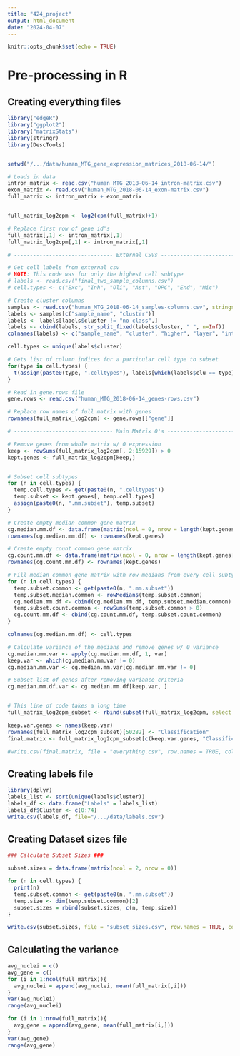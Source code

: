 ```yaml
---
title: "424_project"
output: html_document
date: "2024-04-07"
---
```


```r
knitr::opts_chunk$set(echo = TRUE)
```

# Pre-processing in R
## Creating everything files
```r
library("edgeR")
library("ggplot2")
library("matrixStats")
library(stringr)
library(DescTools)


setwd("/.../data/human_MTG_gene_expression_matrices_2018-06-14/")

# Loads in data
intron_matrix <- read.csv("human_MTG_2018-06-14_intron-matrix.csv")
exon_matrix <- read.csv("human_MTG_2018-06-14_exon-matrix.csv")
full_matrix <- intron_matrix + exon_matrix


full_matrix_log2cpm <- log2(cpm(full_matrix)+1)

# Replace first row of gene id's
full_matrix[,1] <- intron_matrix[,1]
full_matrix_log2cpm[,1] <- intron_matrix[,1] 

# ------------------------------- External CSVs ------------------------------- #

# Get cell labels from external csv
# NOTE: This code was for only the highest cell subtype
# labels <- read.csv("final_two_sample_columns.csv")
# cell.types <- c("Exc", "Inh", "Oli", "Ast", "OPC", "End", "Mic")

# Create cluster columns
samples <- read.csv("human_MTG_2018-06-14_samples-columns.csv", stringsAsFactors = FALSE)
labels <- samples[c("sample_name", "cluster")]
labels <- labels[labels$cluster != "no class",]
labels <- cbind(labels, str_split_fixed(labels$cluster, " ", n=Inf))
colnames(labels) <- c("sample_name", "cluster", "higher", "layer", "intermediate", "granular")

cell.types <- unique(labels$cluster)

# Gets list of column indices for a particular cell type to subset
for(type in cell.types) {
  t(assign(paste0(type, ".celltypes"), labels[which(labels$clu == type),1]))
}

# Read in gene.rows file
gene.rows <- read.csv("human_MTG_2018-06-14_genes-rows.csv")

# Replace row names of full matrix with genes
rownames(full_matrix_log2cpm) <- gene.rows[["gene"]]

```


```r
# ------------------------------- Main Matrix 0's ------------------------------- #

# Remove genes from whole matrix w/ 0 expression
keep <- rowSums(full_matrix_log2cpm[, 2:15929]) > 0
kept.genes <- full_matrix_log2cpm[keep,]


# Subset cell subtypes
for (n in cell.types) {
  temp.cell.types <- get(paste0(n, ".celltypes"))
  temp.subset <- kept.genes[, temp.cell.types]
  assign(paste0(n, ".mm.subset"), temp.subset)
}

# Create empty median common gene matrix
cg.median.mm.df <- data.frame(matrix(ncol = 0, nrow = length(kept.genes[,1])))
rownames(cg.median.mm.df) <- rownames(kept.genes)

# Create empty count common gene matrix
cg.count.mm.df <- data.frame(matrix(ncol = 0, nrow = length(kept.genes[,1])))
rownames(cg.count.mm.df) <- rownames(kept.genes)

# Fill median common gene matrix with row medians from every cell subtype
for (n in cell.types) {
  temp.subset.common <- get(paste0(n, ".mm.subset"))
  temp.subset.median.common <- rowMedians(temp.subset.common)
  cg.median.mm.df <- cbind(cg.median.mm.df, temp.subset.median.common)
  temp.subset.count.common <- rowSums(temp.subset.common > 0)
  cg.count.mm.df <- cbind(cg.count.mm.df, temp.subset.count.common)
}

colnames(cg.median.mm.df) <- cell.types

# Calculate variance of the medians and remove genes w/ 0 variance
cg.median.mm.var <- apply(cg.median.mm.df, 1, var)
keep.var <- which(cg.median.mm.var != 0)
cg.median.mm.var <- cg.median.mm.var[cg.median.mm.var != 0]

# Subset list of genes after removing variance criteria
cg.median.mm.df.var <- cg.median.mm.df[keep.var, ]


# This line of code takes a long time
full_matrix_log2cpm_subset <- rbind(subset(full_matrix_log2cpm, select = -X), samples[["cluster"]])

keep.var.genes <- names(keep.var)
rownames(full_matrix_log2cpm_subset)[50282] <- "Classification"
final.matrix <- full_matrix_log2cpm_subset[c(keep.var.genes, "Classification"),]

#write.csv(final.matrix, file = "everything.csv", row.names = TRUE, col.names = TRUE)
```

## Creating labels file
```r
library(dplyr)
labels_list <- sort(unique(labels$cluster))
labels_df <- data.frame("Labels" = labels_list)
labels_df$Cluster <- c(0:74)
write.csv(labels_df, file="/.../data/labels.csv")

```

## Creating Dataset sizes file
```r
### Calculate Subset Sizes ###

subset.sizes = data.frame(matrix(ncol = 2, nrow = 0))

for (n in cell.types) {
  print(n)
  temp.subset.common <- get(paste0(n, ".mm.subset"))
  temp.size <- dim(temp.subset.common)[2]
  subset.sizes = rbind(subset.sizes, c(n, temp.size))
}

write.csv(subset.sizes, file = "subset_sizes.csv", row.names = TRUE, col.names = FALSE)

```

## Calculating the variance
```r
avg_nuclei = c()
avg_gene = c()
for (i in 1:ncol(full_matrix)){
  avg_nuclei = append(avg_nuclei, mean(full_matrix[,i]))
}
var(avg_nuclei)
range(avg_nuclei)

for (i in 1:nrow(full_matrix)){
  avg_gene = append(avg_gene, mean(full_matrix[i,]))
}
var(avg_gene)
range(avg_gene)
```


